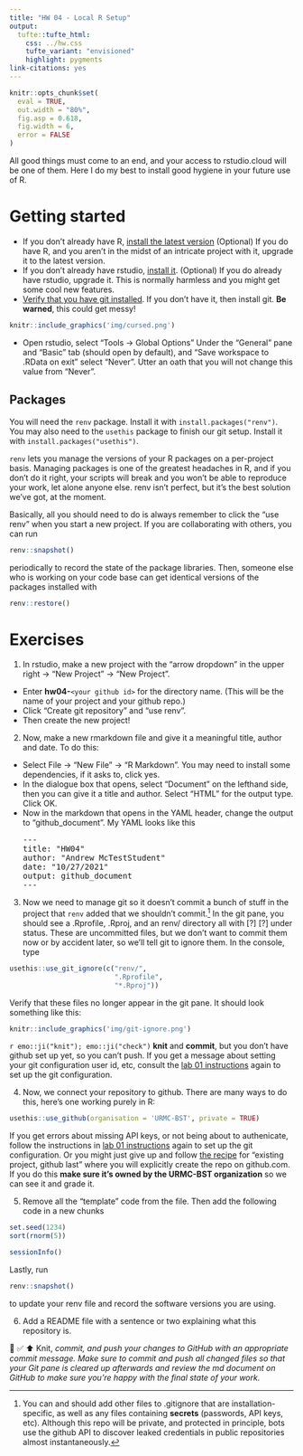 ```yaml
---
title: "HW 04 - Local R Setup"
output: 
  tufte::tufte_html:
    css: ../hw.css
    tufte_variant: "envisioned"
    highlight: pygments
link-citations: yes
---
```


```r
knitr::opts_chunk$set(
  eval = TRUE,
  out.width = "80%",
  fig.asp = 0.618,
  fig.width = 6,
  error = FALSE
)
```

All good things must come to an end, and your access to rstudio.cloud will be one of them.
Here I do my best to install good hygiene in your future use of R.

# Getting started

*  If you don't already have R, [install the latest version](https://cloud.r-project.org/) (Optional) If you do have R, and you aren't in the midst of an intricate project with it, upgrade it to the latest version.
*  If you don't already have rstudio, [install it](https://www.rstudio.com/products/rstudio/download/preview/).  (Optional) If you do already have rstudio, upgrade it.  This is normally harmless and you might get some cool new features.
*  [Verify that you have git installed](https://happygitwithr.com/install-git.html).  If you don't have it, then install git.  **Be warned**, this could get messy!

```r
knitr::include_graphics('img/cursed.png')
```

*  Open rstudio, select "Tools -> Global Options"  Under the "General" pane and "Basic" tab (should open by default), and "Save workspace to .RData on exit" select "Never". Utter an oath that you will not change this value from "Never".



## Packages

You will need the `renv` package.  Install it with `install.packages("renv")`.  You may also need to the `usethis` package to finish our git setup.  Install it with `install.packages("usethis")`.

`renv` lets you manage the versions of your R packages on a per-project basis.  Managing packages is one of the greatest headaches in R, and if you don't do it right, your scripts will break and you won't be able to reproduce your work, let alone anyone else.  renv isn't perfect, but it's the best solution we've got, at the moment.

Basically, all you should need to do is always remember to click the "use renv" when you start a new project.  If you are collaborating with others, you can run
```r
renv::snapshot()
```
periodically to record the state of the package libraries.  Then, someone else who is working on your code base can get identical versions of the packages installed with
```r
renv::restore()
```


# Exercises

1.  In rstudio, make a new project with the "arrow dropdown" in the upper right -> "New Project" -> "New Project".  
*  Enter **hw04-**`<your github id>` for the directory name.  (This will be the name of your project and your github repo.)
*  Click "Create git repository" and "use renv".
*  Then create the new project!

2.  Now, make a new rmarkdown file and give it a meaningful title, author and date.  To do this:
*  Select File -> "New File" -> "R Markdown".  You may need to install some dependencies, if it asks to, click yes.
*  In the dialogue box that opens, select "Document" on the lefthand side, then you can give it a title and author.  Select "HTML" for the output type.  Click OK.
*  Now in the markdown that opens in the YAML header, change the output to "github_document".  My YAML looks like this
<pre>
---
title: "HW04"
author: "Andrew McTestStudent"
date: "10/27/2021"
output: github_document
---
</pre>

3.  Now we need to manage git so it doesn't commit a bunch of stuff in the project that `renv` added that we shouldn't commit.^[You can and should add other files to .gitignore that are installation-specific, as well as any files containing **secrets** (passwords, API keys, etc).  Although this repo will be private, and protected in principle, bots use the github API to discover leaked credentials in public repositories almost instantaneously.]
In the git pane, you should see a .Rprofile, .Rproj, and an renv/ directory all with [?] [?] under status.  These are uncommitted files, but we don't want to commit them now or by accident later, so we'll tell git to ignore them.  In the console, type
```r
usethis::use_git_ignore(c("renv/",
                          ".Rprofile",
                          "*.Rproj"))
```

Verify that these files no longer appear in the git pane.  It should look something like this:
```r
knitr::include_graphics('img/git-ignore.png')
```

`r emo::ji("knit"); emo::ji("check")` **knit** and **commit**, but you don't have github set up yet, so you can't push.  If you get a message about setting your git configuration user id, etc, consult the [lab 01 instructions](https://urmc-bst.github.io/bst430-fall2021-site/hw_lab_instruction/lab01-hello-r.html) again to set up the git configuration.

4.  Now, we connect your repository to github.  There are many ways to do this, here's one working purely in R:
```r
usethis::use_github(organisation = 'URMC-BST', private = TRUE)
```

If you get errors about missing API keys, or not being about to authenicate, follow the instructions in [lab 01 instructions](https://urmc-bst.github.io/bst430-fall2021-site/hw_lab_instruction/lab01-hello-r.html) again to set up the git configuration.  Or you might just give up and follow [the recipe](https://happygitwithr.com/existing-github-last.html) for "existing project, github last" where you will explicitly create the repo on github.com.  If you do this **make sure it's owned by the URMC-BST organization** so we can see it and grade it.

5.  Remove all the "template" code from the file.  Then add the following code in a new chunks
```r
set.seed(1234)
sort(rnorm(5))
```

```r
sessionInfo()
```

Lastly, run
```r
renv::snapshot()
```

to update your renv file and record the software versions you are using.

6.  Add a README file with a sentence or two explaining what this repository is.

🧶 ✅ ⬆️ Knit, *commit, and push your changes to GitHub with an appropriate commit message. Make sure to commit and push all changed files so that your Git pane is cleared up afterwards and review the md document on GitHub to make sure you're happy with the final state of your work.*
